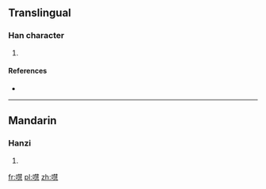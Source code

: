 ==Translingual==

===Han character===
{{Han char|rn=30|rad=口|as=15|sn=18|four=|canj=口手十心 (RQJP)}}

# {{defn|Han|sort=口15}}

====References====
* {{Han ref|kx=0212.350|dkj=04510|dj=0435.190|hdz=10698.110|uh=5696|ud=22166}}

----

==Mandarin==

===Hanzi===
{{cmn-hanzi|pin=[[huì]] ([[hui4]])|wg=hui<sup>4</sup>}}

# {{defn|Mandarin|sort=口15}}

[[fr:嚖]]
[[pl:嚖]]
[[zh:嚖]]